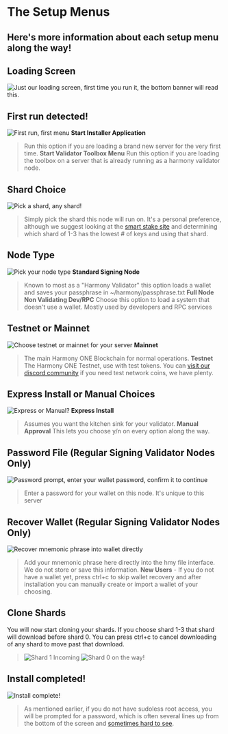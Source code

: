 # The Setup Menus
Here's more information about each setup menu along the way!
---
## Loading Screen
![Just our loading screen, first time you run it, the bottom banner will read this.](/image_35.png)
## First run detected!
![First run, first menu](/image_38.png)
**Start Installer Application**
> Run this option if you are loading a brand new server for the very first time.
**Start Validator Toolbox Menu**
> Run this option if you are loading the toolbox on a server that is already running as a harmony validator node.
## Shard Choice
![Pick a shard, any shard!](/image_39.png)
> Simply pick the shard this node will run on. It's a personal preference, although we suggest looking at the [smart stake site](https://harmony.smartstake.io/election) and determining which shard of 1-3 has the lowest # of keys and using that shard.
## Node Type
![Pick your node type](/image_33.png)
**Standard Signing Node**
> Known to most as a "Harmony Validator" this option loads a wallet and saves your passphrase in ~/harmony/passphrase.txt
**Full Node Non Validating Dev/RPC**
> Choose this option to load a system that doesn't use a wallet. Mostly used by developers and RPC services
## Testnet or Mainnet
![Choose testnet or mainnet for your server](/image_34.png)
**Mainnet**
> The main Harmony ONE Blockchain for normal operations.
**Testnet**
> The Harmony ONE Testnet, use with test tokens. You can [visit our discord community](https://discord.gg/babnYCEZ7Q) if you need test network coins, we have plenty.
## Express Install or Manual Choices
![Express or Manual?](/image_41.png)
**Express Install**
> Assumes you want the kitchen sink for your validator. 
**Manual Approval**
> This lets you choose y/n on every option along the way.
## Password File \(Regular Signing Validator Nodes Only\)
![Password prompt, enter your wallet password, confirm it to continue](/image_16.png)
> Enter a password for your wallet on this node. It's unique to this server
## Recover Wallet \(Regular Signing Validator Nodes Only\)
![Recover mnemonic phrase into wallet directly](/image_40.png)
> Add your mnemonic phrase here directly into the hmy file interface. We do not store or save this information.
**New Users** - If you do not have a wallet yet, press ctrl+c to skip wallet recovery and after installation you can manually create or import a wallet of your choosing.
## Clone Shards
You will now start cloning your shards. If you choose shard 1-3 that shard will download before shard 0. You can press ctrl+c to cancel downloading of any shard to move past that download.
> ![Shard 1 Incoming](/image_23.png)
> ![Shard 0 on the way!](/image_36.png)
## Install completed!
![Install complete!](/image_17.png)
> As mentioned earlier, if you do not have sudoless root access, you will be prompted for a password, which is often several lines up from the bottom of the screen and [sometimes hard to see](/toolbox/post#sudoless-root-skipped---application-install-starts-and-freezes-up).
